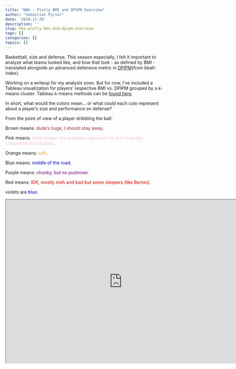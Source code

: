 ```yaml
---
title: "NBA - Plotly BMI and DPIPM Overview"
author: "Sebastian Pycior"
date: '2019-11-29'
description: ''
slug: nba-plotly-bmi-and-dpipm-overview
tags: []
categories: []
topics: []
---
```


Basketball, size and defense. This season especially, I felt it important to analyze what teams looked like, and how that look - as defined by BMI - translated alongside an advanced defensive metric in [DPIPM](https://www.bball-index.com/current-pipm/)(from bball-index).

Working on a writeup for my analysis soon. But for now, I've included a Tableau visualization for players' respective BMI vs. DPIPM grouped by a k-means cluster. Tableau k-means methods can be [found here](https://help.tableau.com/current/pro/desktop/en-us/clustering.htm). 

In short, what would the colors mean... or what could each colo represent about a player's size and performance on defense?

From the point of view of a player dribbling the ball: 

Brown means: <span style="color:brown">dude's huge, I should stay away</span>. 

Pink means: <span style="color:pink">dude moves like molasses, because his diet is mostly comprised of molasses</span>.

Orange means: <span style="color:orange">soft</span>.

Blue means: <span style="color:blue">middle of the road</span>.

Purple means: <span style="color:purple">chunky, but no pushover</span>.

Red means: <span style="color:red">IDK, mostly meh and bad but some sleepers (like Barton)</span>.


violets are <span style="color:blue">blue</span>.



<iframe src="https://public.tableau.com/views/dpipm_bmi/BMIvs_DPIPM?:display_count=y&:origin=viz_share_link:showVizHome=no&:embed=true" width="735" height="520"></iframe>